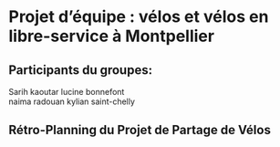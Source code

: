 # Projet d'équipe : vélos et vélos en libre-service à Montpellier

## Participants du groupes:
Sarih kaoutar 
lucine bonnefont     
naima radouan
kylian saint-chelly



## Rétro-Planning du Projet de Partage de Vélos